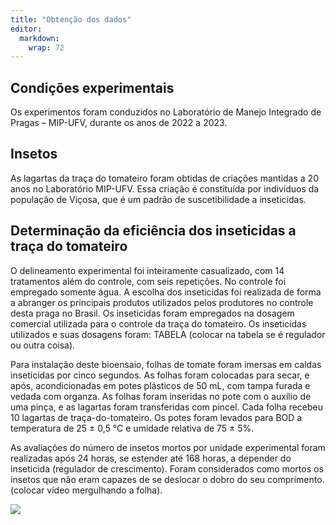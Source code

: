 ```yaml
---
title: "Obtenção dos dados"
editor: 
  markdown: 
    wrap: 72
---
```


## Condições experimentais

Os experimentos foram conduzidos no Laboratório de Manejo Integrado de
Pragas – MIP-UFV, durante os anos de 2022 a 2023.

## Insetos

As lagartas da traça do tomateiro foram obtidas de criações mantidas a
20 anos no Laboratório MIP-UFV. Essa criação é constituída por
indivíduos da população de Viçosa, que é um padrão de suscetibilidade a
inseticidas.

## Determinação da eficiência dos inseticidas a traça do tomateiro

O delineamento experimental foi inteiramente casualizado, com 14
tratamentos além do controle, com seis repetições. No controle foi
empregado somente água. A escolha dos inseticidas foi realizada de forma
a abranger os principais produtos utilizados pelos produtores no
controle desta praga no Brasil. Os inseticidas foram empregados na
dosagem comercial utilizada para o controle da traça do tomateiro. Os
inseticidas utilizados e suas dosagens foram: TABELA (colocar na tabela
se é regulador ou outra coisa).

Para instalação deste bioensaio, folhas de tomate foram imersas em
caldas inseticidas por cinco segundos. As folhas foram colocadas para
secar, e após, acondicionadas em potes plásticos de 50 mL, com tampa
furada e vedada com organza. As folhas foram inseridas no pote com o
auxílio de uma pinça, e as lagartas foram transferidas com pincel. Cada
folha recebeu 10 lagartas de traça-do-tomateiro. Os potes foram levados
para BOD a temperatura de 25 ± 0,5 °C e umidade relativa de 75 ± 5%.

As avaliações do número de insetos mortos por unidade experimental foram
realizadas após 24 horas, se estender até 168 horas, a depender do
inseticida (regulador de crescimento). Foram considerados como mortos os
insetos que não eram capazes de se deslocar o dobro do seu comprimento.
(colocar vídeo mergulhando a folha).

![](images/clipboard-2828042209.png)
